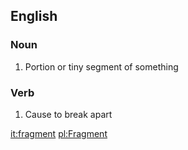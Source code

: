 ==English==

===Noun===
# Portion or tiny segment of something

===Verb===
# Cause to break apart

[[it:fragment]]
[[pl:Fragment]]